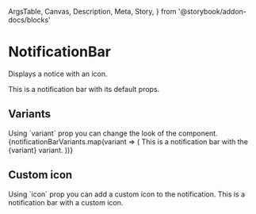   ArgsTable,
  Canvas,
  Description,
  Meta,
  Story,
} from '@storybook/addon-docs/blocks'

<Meta title="Components/NotificationBar" component={NotificationBar} />

# NotificationBar

<Description>Displays a notice with an icon.</Description>

<Canvas>
  <Story name="Basic">
    <NotificationBar>
      This is a notification bar with its default props.
    </NotificationBar>
  </Story>
</Canvas>

## Variants

<Description>
  Using `variant` prop you can change the look of the component.
</Description>

<Canvas>
  <Story name="Variants">
    {notificationBarVariants.map(variant => (
      <Box key={variant} my={1}>
        <NotificationBar variant={variant}>
          This is a notification bar with the {variant} variant.
        </NotificationBar>
      </Box>
    ))}
  </Story>
</Canvas>

## Custom icon

<Description>
  Using `icon` prop you can add a custom icon to the notification.
</Description>

<Canvas>
  <Story name="Custom icon">
    <NotificationBar icon="clock-outline">
      This is a notification bar with a custom icon.
    </NotificationBar>
  </Story>
</Canvas>

<ArgsTable of={NotificationBar} />
